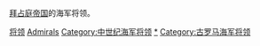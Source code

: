 [[東羅馬帝國|拜占庭帝国]]的海军将领。
[[Category:拜占庭帝国海军|将领]]
[[Category:拜占庭帝国军事人物|Admirals]]
[[Category:中世纪海军将领|Category:中世纪海军将领]]
[[Category:希腊海军将领|*]]
[[Category:古罗马海军将领|Category:古罗马海军将领]]